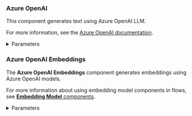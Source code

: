 ### Azure OpenAI

This component generates text using Azure OpenAI LLM.

For more information, see the [Azure OpenAI documentation](https://learn.microsoft.com/en-us/azure/ai-services/openai/).

<details>
<summary>Parameters</summary>

**Inputs**

| Name | Type | Description |
|------|------|-------------|
| Model Name | String | Specifies the name of the Azure OpenAI model to be used for text generation. |
| Azure Endpoint | String | Your Azure endpoint, including the resource. |
| Deployment Name | String | Specifies the name of the deployment. |
| API Version | String | Specifies the version of the Azure OpenAI API to be used. |
| API Key | SecretString | Your Azure OpenAI API key. |
| Temperature | Float | Specifies the sampling temperature. Defaults to `0.7`. |
| Max Tokens | Integer | Specifies the maximum number of tokens to generate. Defaults to `1000`. |
| Input Value | String | Specifies the input text for text generation. |
| Stream | Boolean | Specifies whether to stream the response from the model. Defaults to `False`. |

**Outputs**

| Name | Type | Description |
|------|------|-------------|
| model | LanguageModel | An instance of AzureOpenAI configured with the specified parameters. |

</details>


### Azure OpenAI Embeddings

The **Azure OpenAI Embeddings** component generates embeddings using Azure OpenAI models.

For more information about using embedding model components in flows, see [**Embedding Model** components](/components-embedding-models).

<details>
<summary>Parameters</summary>

**Inputs**

| Name | Type | Description |
|------|------|-------------|
| Model | String | The name of the model to use. Default: `text-embedding-3-small`. |
| Azure Endpoint | String | Your Azure endpoint, including the resource, such as `https://example-resource.azure.openai.com/`. |
| Deployment Name | String | The name of the deployment. |
| API Version | String | The API version to use, with options including various dates. |
| API Key | String | The API key required to access the Azure OpenAI service. |

**Outputs**

| Name | Type | Description |
|------|------|-------------|
| embeddings | Embeddings | An instance for generating embeddings using Azure OpenAI. |

</details>